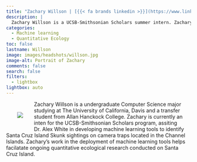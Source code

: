 ```yaml
---
title: "Zachary Willson | [{{< fa brands linkedin >}}](https://www.linkedin.com/in/zachary-willson-216841178/) [{{< fa brands github >}}](https://github.com/zacharycwillson) [{{< fa envelope >}}](mailto:zacharycwillson@gmail.com)"
description: |
  Zachary Willson is a UCSB-Smithsonian Scholars summer intern. Zachary is an undergraduate Computer Science major at UC Davis.
categories:
  - Machine learning
  - Quantitative Ecology
toc: false
lastname: Willson
image: images/headshots/willson.jpg
image-alt: Portrait of Zachary
comments: false
search: false
filters:
  - lightbox
lightbox: auto
---
```

::: {.content-container}
::: {.header-block}

<div>
  <div style="float: left; position: relative; top: 0px; padding: 30px;">
  ![](images/headshots/willson.jpg)
  </div>

Zachary Willson is a undergraduate Computer Science major studying at The University of California, Davis and a transfer student from Allan Hanckock College. Zachary is currently an inten for the UCSB-Smithsonian Scholars program, 
assiting Dr. Alex White in developing machine learning tools to identify Santa Cruz Island Skunk sightings on camera traps located in the Channel Islands. Zachary's work in the deployment 
of machine learning tools helps facilatate ongoing quantitative ecological research conducted on Santa Cruz Island. 
<br/><br/><br/><br/><br/>

</div>
:::
:::

